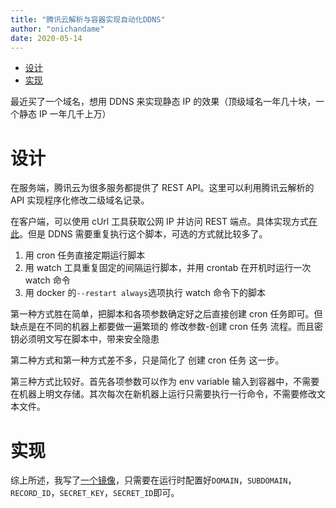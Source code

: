 ```yaml
---
title: "腾讯云解析与容器实现自动化DDNS"
author: "onichandame"
date: 2020-05-14
---
```


<!-- vim-markdown-toc GFM -->

- [设计](#设计)
- [实现](#实现)

<!-- vim-markdown-toc -->

最近买了一个域名，想用 DDNS 来实现静态 IP 的效果（顶级域名一年几十块，一个静态 IP 一年几千上万）

# 设计

在服务端，腾讯云为很多服务都提供了 REST API。这里可以利用腾讯云解析的 API 实现程序化修改二级域名记录。

在客户端，可以使用 cUrl 工具获取公网 IP 并访问 REST 端点。具体实现方式[在此](https://blog.csdn.net/dragon2k/article/details/88016755)。但是 DDNS 需要重复执行这个脚本，可选的方式就比较多了。

1. 用 cron 任务直接定期运行脚本
2. 用 watch 工具重复固定的间隔运行脚本，并用 crontab 在开机时运行一次 watch 命令
3. 用 docker 的`--restart always`选项执行 watch 命令下的脚本

第一种方式胜在简单，把脚本和各项参数确定好之后直接创建 cron 任务即可。但缺点是在不同的机器上都要做一遍繁琐的 修改参数-创建 cron 任务 流程。而且密钥必须明文写在脚本中，带来安全隐患

第二种方式和第一种方式差不多，只是简化了 创建 cron 任务 这一步。

第三种方式比较好。首先各项参数可以作为 env variable 输入到容器中，不需要在机器上明文存储。其次每次在新机器上运行只需要执行一行命令，不需要修改文本文件。

# 实现

综上所述，我写了[一个镜像](https://github.com/onichandame/qcloud-ddns)，只需要在运行时配置好`DOMAIN`，`SUBDOMAIN`，`RECORD_ID`，`SECRET_KEY`，`SECRET_ID`即可。
